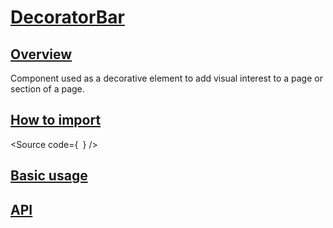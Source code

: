 

<Meta of={Stories} />

# [DecoratorBar](#decoratorbar)

## [Overview](#overview)

Component used as a decorative element to add visual interest to a page or section of a page.

## [How to import](#how-to-import)

<Source
  code={`
`}
/>

## [Basic usage](#basic-usage)

<Canvas of={Stories.Base} />

## [API](#api)

<ArgTypes of={Stories} />
